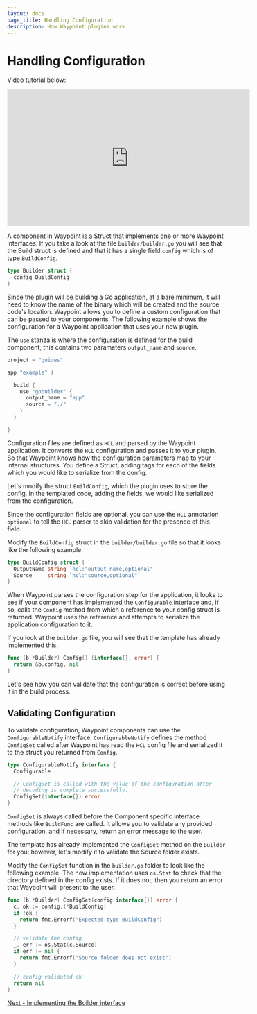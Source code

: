 ```yaml
---
layout: docs
page_title: Handling Configuration
description: How Waypoint plugins work
---
```


# Handling Configuration

Video tutorial below:

<iframe
  width="560"
  height="315"
  src="https://www.youtube.com/embed/4zwZCpqo0j8?start=201&end=582"
  frameborder="0"
  allow="accelerometer; autoplay; clipboard-write; encrypted-media; gyroscope; picture-in-picture"
  allowfullscreen
></iframe>

A component in Waypoint is a Struct that implements one or more Waypoint interfaces. If you take a look at the file
`builder/builder.go` you will see that the Build struct is defined and that it has a single field `config` which is of
type `BuildConfig`.

```go
type Builder struct {
  config BuildConfig
}
```

Since the plugin will be building a Go application, at a bare minimum, it will need to know the name of the binary which
will be created and the source code's location. Waypoint allows you to define a custom configuration that can be passed
to your components. The following example shows the configuration for a Waypoint application that uses your new plugin.

The `use` stanza is where the configuration is defined for the build component; this contains two parameters
`output_name` and `source`.

```go
project = "guides"

app "example" {

  build {
    use "gobuilder" {
      output_name = "app"
      source = "./"
    }
  }

}
```

Configuration files are defined as `HCL` and parsed by the Waypoint application. It converts the `HCL` configuration and
passes it to your plugin. So that Waypoint knows how the configuration parameters map to your internal structures. You
define a Struct, adding tags for each of the fields which you would like to serialize from the config.

Let's modify the struct `BuildConfig`, which the plugin uses to store the config. In the templated code, adding the
fields, we would like serialized from the configuration.

Since the configuration fields are optional, you can use the `HCL` annotation `optional` to tell the `HCL` parser to
skip validation for the presence of this field.

Modify the `BuildConfig` struct in the `builder/builder.go` file so that it looks like the following example:

```go
type BuildConfig struct {
  OutputName string `hcl:"output_name,optional"`
  Source     string `hcl:"source,optional"`
}
```

When Waypoint parses the configuration step for the application, it looks to see if your component has implemented the
`Configurable` interface and, if so, calls the `Config` method from which a reference to your config struct is returned.
Waypoint uses the reference and attempts to serialize the application configuration to it.

If you look at the `builder.go` file, you will see that the template has already implemented this.

```go
func (b *Builder) Config() (interface{}, error) {
  return &b.config, nil
}
```

Let's see how you can validate that the configuration is correct before using it in the build process.

## Validating Configuration

To validate configuration, Waypoint components can use the `ConfigurableNotify` interface. `ConfigurableNotify` defines
the method `ConfigSet` called after Waypoint has read the `HCL` config file and serialized it to the struct you returned
from `Config`.

```go
type ConfigurableNotify interface {
  Configurable

  // ConfigSet is called with the value of the configuration after
  // decoding is complete successfully.
  ConfigSet(interface{}) error
}
```

`ConfigSet` is always called before the Component specific interface methods like `BuildFunc` are called. It allows you
to validate any provided configuration, and if necessary, return an error message to the user.

The template has already implemented the `ConfigSet` method on the `Builder` for you; however, let's modify it to
validate the Source folder exists.

Modify the `ConfigSet` function in the `builder.go` folder to look like the following example. The new implementation
uses `os.Stat` to check that the directory defined in the config exists. If it does not, then you return an error that
Waypoint will present to the user.

```go
func (b *Builder) ConfigSet(config interface{}) error {
  c, ok := config.(*BuildConfig)
  if !ok {
    return fmt.Errorf("Expected type BuildConfig")
  }

  // validate the config
  _, err := os.Stat(c.Source)
  if err != nil {
    return fmt.Errorf("Source folder does not exist")
  }

  // config validated ok
  return nil
}
```

[Next - Implementing the Builder interface](/docs/extending-waypoint/creating-plugins/build-interface)
